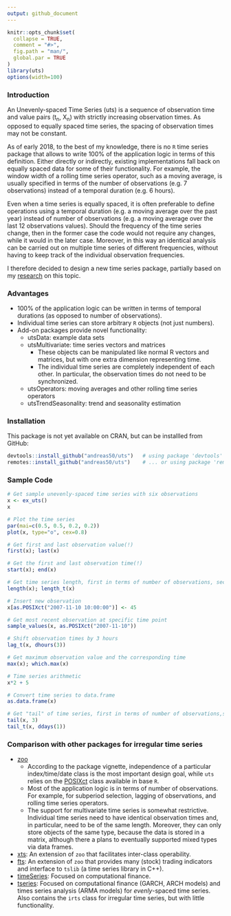 ```yaml
---
output: github_document
---
```


<!-- README.md is generated from README.Rmd. Please edit that file -->

```r
knitr::opts_chunk$set(
  collapse = TRUE,
  comment = "#>",
  fig.path = "man/",
  global.par = TRUE
)
library(uts)
options(width=100)
```

### Introduction

An Unevenly-spaced Time Series (uts) is a sequence of observation time and value pairs (t<sub>n</sub>, X<sub>n</sub>) with strictly increasing observation times. As opposed to equally spaced time series, the spacing of observation times may not be constant.

As of early 2018, to the best of my knowledge, there is no `R` time series package that allows to write 100% of the application logic in terms of this definition. Either directly or indirectly, existing implementations fall back on equally spaced data for some of their functionality. For example, the window width of a rolling time series operator, such as a moving average, is usually specified in terms of the number of observations (e.g. 7 observations) instead of a temporal duration (e.g. 6 hours).

Even when a time series is equally spaced, it is often preferable to define operations using a temporal duration (e.g. a moving average over the past year) instead of number of observations (e.g. a moving average over the last 12 observations values). Should the frequency of the time series change, then in the former case the code would not require any changes, while it would in the later case. Moreover, in this way an identical analysis can be carried out on multiple time series of different frequencies, without having to keep track of the individual observation frequencies.

I therefore decided to design a new time series package, partially based on my [research](http://www.eckner.com/research.html) on this topic.

### Advantages

* 100% of the application logic can be written in terms of temporal durations (as opposed to number of observations).
* Individual time series can store arbitrary `R` objects (not just numbers).
* Add-on packages provide novel functionality:
    * utsData: example data sets
    * utsMultivariate: time series vectors and matrices
        * These objects can be manipulated like normal R vectors and matrices, but with one extra dimension representing time.
        * The individual time series are completely independent of each other. In particular, the observation times do not need to be synchronized.
    * utsOperators: moving averages and other rolling time series operators
    * utsTrendSeasonality: trend and seasonality estimation


### Installation

This package is not yet available on CRAN, but can be installled from GitHub:

```r
devtools::install_github("andreas50/uts")   # using package 'devtools'
remotes::install_github("andreas50/uts")    # ... or using package 'remotes'
```

### Sample Code

```r
# Get sample unevenly-spaced time series with six observations
x <- ex_uts()
x
```

```r
# Plot the time series
par(mai=c(0.5, 0.5, 0.2, 0.2))
plot(x, type="o", cex=0.8)
```

```r
# Get first and last observation value(!)
first(x); last(x)

# Get the first and last observation time(!)
start(x); end(x)

# Get time series length, first in terms of number of observations, second in terms of temporal length
length(x); length_t(x)

# Insert new observation
x[as.POSIXct("2007-11-10 10:00:00")] <- 45

# Get most recent observation at specific time point
sample_values(x, as.POSIXct("2007-11-10"))

# Shift observation times by 3 hours
lag_t(x, dhours(3))

# Get maximum observation value and the corresponding time
max(x); which.max(x)

# Time series arithmetic
x*2 + 5

# Convert time series to data.frame
as.data.frame(x)

# Get "tail" of time series, first in terms of number of observations,second in terms of temporal length
tail(x, 3)
tail_t(x, ddays(1))
```


### Comparison with other packages for irregular time series

* [zoo](http://cran.r-project.org/web/packages/zoo/index.html)
    * According to the package vignette, independence of a particular index/time/date class is the most important design goal, while `uts` relies on the [POSIXct](https://stat.ethz.ch/R-manual/R-devel/library/base/html/DateTimeClasses.html) class available in base `R`.
    * Most of the application logic is in terms of number of observations. For example, for subperiod selection, lagging of observations, and rolling time series operators.
    * The support for multivariate time series is somewhat restrictive. Individual time series need to have identical observation times and, in particular, need to be of the same length. Moreover, they can only store objects of the same type, because the data is stored in a matrix, although there a plans to eventually supported mixed types via data frames.
* [xts](http://cran.r-project.org/web/packages/xts/index.html): An extension of `zoo` that facilitates inter-class operability.
* [fts](http://cran.r-project.org/web/packages/fts/index.html): An extension of `zoo` that provides many (stock) trading indicators and interface to `tslib` (a time series library in C++).
* [timeSeries](http://cran.r-project.org/web/packages/timeSeries/index.html): Focused on computational finance.
* [tseries](http://cran.r-project.org/web/packages/tseries/index.html): Focused on computational finance (GARCH, ARCH models) and times series analysis (ARMA models) for *evenly*-spaced time series. Also contains the `irts` class for irregular time series, but with little functionality.
